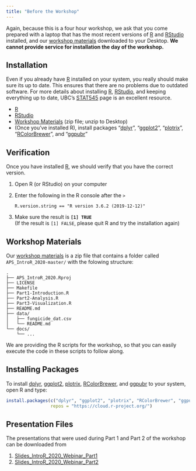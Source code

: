 ```yaml
---
title: "Before the Workshop"
---
```



Again, because this is a four hour workshop, we ask that you come prepared with
a laptop that has the most recent versions of [R] and [RStudio] installed, and
our [workshop materials] downloaded to your Desktop. **We cannot provide service
for installation the day of the workshop.**

Installation
------------

Even if you already have [R] installed on your system, you really should make
sure its up to date. This ensures that there are no problems due to outdated
software. For more details about installing [R], [RStudio], and keeping
everything up to date, UBC's [STAT545] page is an excellent resource.

 - [R]
 - [RStudio]
 - [Workshop Materials] (zip file; unzip to Desktop)
 - (Once you've installed R), install packages "[dplyr]", "[ggplot2]", "[plotrix]", "[RColorBrewer]", and "[ggpubr]"

Verification
------------

Once you have installed [R], we should verify that you have the correct version.

 1. Open R (or RStudio) on your computer
 2. Enter the following in the R console after the `>`    
        
        R.version.string == "R version 3.6.2 (2019-12-12)"
        
 3. Make sure the result is **`[1] TRUE`**    
    (If the result is `[1] FALSE`, please quit R and try the installation again)
 
 
Workshop Materials
------------------

Our [workshop materials] is a zip file that contains a folder called 
`APS_IntroR_2020-master/` with the folowing structure:

```
.
├── APS_IntroR_2020.Rproj
├── LICENSE
├── Makefile
├── Part1-Introduction.R
├── Part2-Analysis.R
├── Part3-Visualization.R
├── README.md
├── data/
│   ├── fungicide_dat.csv
│   └── README.md
└── docs/
    └── ...
```

We are providing the R scripts for the workshop, so that you can easily 
execute the code in these scripts to follow along.

Installing Packages
-------------------

To install [dplyr], [ggplot2], [plotrix], [RColorBrewer], and [ggpubr] to your system, open R and type:

```r
install.packages(c("dplyr", "ggplot2", "plotrix", "RColorBrewer", "ggpubr"), 
                 repos = "https://cloud.r-project.org/")
```

Presentation Files
-------------------

The presentations that were used during Part 1 and Part 2 of the workshop can be downloaded from

 1. [Slides_IntroR_2020_Webinar_Part1]
 2. [Slides_IntroR_2020_Webinar_Part2]

[stat545]: http://stat545.com/block000_r-rstudio-install.html
[R]: https://cloud.r-project.org/
[RStudio]: https://www.rstudio.com/products/rstudio/download/
[Workshop Materials]: https://github.com/everhartlab/APS_IntroR_2020/archive/master.zip
[dplyr]: https://dplyr.tidyverse.org
[ggplot2]: https://ggplot2.tidyverse.org
[plotrix]: https://crantastic.org/packages/plotrix
[RColorBrewer]: https://www.datanovia.com/en/blog/the-a-z-of-rcolorbrewer-palette/
[ggpubr]: https://rpkgs.datanovia.com/ggpubr/
[Slides_IntroR_2020_Webinar_Part1]: https://github.com/everhartlab/APS_IntroR_2020/blob/master/docs/slides/IntroR_2020_Webinar_Part1_2-19-2020.pdf
[Slides_IntroR_2020_Webinar_Part2]: https://github.com/everhartlab/APS_IntroR_2020/blob/master/docs/slides/IntroR_2020_Webinar_Part2_2-26-2020.pdf
